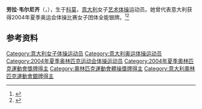 {{NoteTA|G1=Sports}}
'''劳拉·韦尔尼齐'''（{{lang-it|Laura Vernizzi}}，{{bd|1985年|9月15日||}}），生于[[科莫|科莫]]，[[意大利|意大利]]女子[[艺术体操|艺术体操]]运动员。她曾代表意大利获得2004年夏季奥运会体操比赛女子团体全能银牌。<ref>{{Cite web|title=Laura VERNIZZI|url=https://www.olympic.org/laura-vernizzi|accessdate=2021-04-01|work=International Olympic Committee}}</ref><ref>{{cite web|url=https://www.olympedia.org/athletes/107895|title=Laura Vernizzi|work=Olympedia|accessdate=2021-04-02}}</ref>

== 参考资料 ==
{{reflist}}

{{Authority control}}
{{DEFAULTSORT:Vernizzi, Laura}}
[[Category:意大利女子体操运动员|Category:意大利女子体操运动员]]
[[Category:意大利奥运体操运动员|Category:意大利奥运体操运动员]]
[[Category:2004年夏季奥林匹克运动会体操运动员|Category:2004年夏季奥林匹克运动会体操运动员]]
[[Category:2004年夏季奧林匹克運動會獎牌得主|Category:2004年夏季奧林匹克運動會獎牌得主]]
[[Category:奧林匹克運動會體操獎牌得主|Category:奧林匹克運動會體操獎牌得主]]
[[Category:意大利奧林匹克運動會銀牌得主|Category:意大利奧林匹克運動會銀牌得主]]